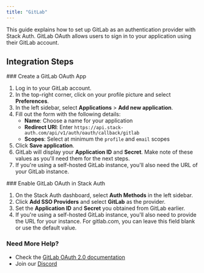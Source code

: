 ```yaml
---
title: "GitLab"
---
```


This guide explains how to set up GitLab as an authentication provider with Stack Auth. GitLab OAuth allows users to sign in to your application using their GitLab account.


## Integration Steps

<Steps>
  <Step>
  ### Create a GitLab OAuth App
  
  1. Log in to your GitLab account.
  2. In the top-right corner, click on your profile picture and select **Preferences**.
  3. In the left sidebar, select **Applications** > **Add new application**.
  4. Fill out the form with the following details:
     - **Name**: Choose a name for your application
     - **Redirect URI**: Enter `https://api.stack-auth.com/api/v1/auth/oauth/callback/gitlab`
     - **Scopes**: Select at minimum the `profile` and `email` scopes
  5. Click **Save application**.
  6. GitLab will display your **Application ID** and **Secret**. Make note of these values as you'll need them for the next steps.
  7. If you're using a self-hosted GitLab instance, you'll also need the URL of your GitLab instance.
  </Step>
  <Step>
  ### Enable GitLab OAuth in Stack Auth
  
  1. On the Stack Auth dashboard, select **Auth Methods** in the left sidebar.
  2. Click **Add SSO Providers** and select **GitLab** as the provider.
  3. Set the **Application ID** and **Secret** you obtained from GitLab earlier.
  4. If you're using a self-hosted GitLab instance, you'll also need to provide the URL for your instance. For gitlab.com, you can leave this field blank or use the default value.
  </Step>
</Steps>

### Need More Help?

- Check the [GitLab OAuth 2.0 documentation](https://docs.gitlab.com/ee/api/oauth2.html)
- Join our [Discord](https://discord.stack-auth.com)
